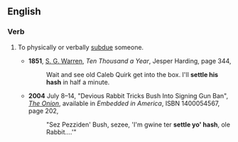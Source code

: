 ==English==

===Verb===
{{en-verb|settles someone's hash|settling someone's hash|settled someone's hash|head=[[settle]] (someone's) [[hash]]}}
# {{idiomatic}} To physically or verbally [[subdue]] someone.
#* '''1851''', [[w:Samuel Warren (English lawyer)|S. G. Warren]], ''Ten Thousand a Year'', Jesper Harding, page 344,
#*: Wait and see old Caleb Quirk get into the box. I'll '''settle his hash''' in half a minute.
#* '''2004''' July 8–14, "Devious Rabbit Tricks Bush Into Signing Gun Ban", ''[[w:The Onion|The Onion]]'', available in ''Embedded in America'', ISBN 1400054567, page 202,
#*:"Sez Pezziden' Bush, sezee, 'I'm gwine ter '''settle yo' hash''', ole Rabbit....'"